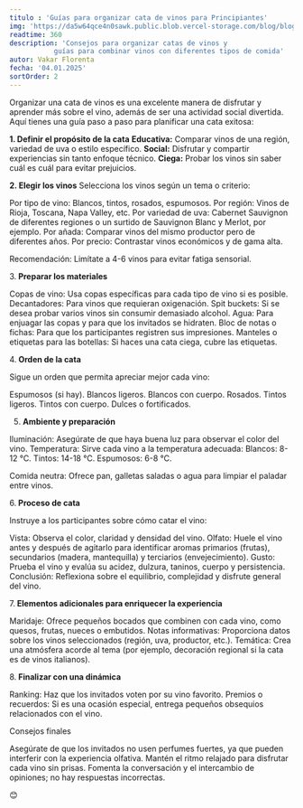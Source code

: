 ```yaml
---
titulo : 'Guías para organizar cata de vinos para Principiantes'
img: 'https://da5w64qce4n0sawk.public.blob.vercel-storage.com/blog/blog2-ypR7EqQzCALJensRzj33MevIl8o4S1.jpg'
readtime: 360
description: 'Consejos para organizar catas de vinos y 
           guías para combinar vinos con diferentes tipos de comida'
autor: Vakar Florenta
fecha: '04.01.2025'
sortOrder: 2
---
```

Organizar una cata de vinos es una excelente manera de disfrutar y aprender más sobre el vino, además de ser una actividad social divertida. Aquí tienes una guía paso a paso para planificar una cata exitosa:

 <strong> 1. Definir el propósito de la cata</strong>
<b>Educativa:</b> Comparar vinos de una región, variedad de uva o estilo específico.
<b>Social:</b> Disfrutar y compartir experiencias sin tanto enfoque técnico.
<b>Ciega:</b> Probar los vinos sin saber cuál es cuál para evitar prejuicios. 

 

  <strong>2. Elegir los vinos</strong>
Selecciona los vinos según un tema o criterio:
<div className="text-gray-800 traking-wide">
 Por tipo de vino: Blancos, tintos, rosados, espumosos.
  Por región: Vinos de Rioja, Toscana, Napa Valley, etc.
  Por variedad de uva: Cabernet Sauvignon de diferentes regiones o un  surtido de Sauvignon Blanc y Merlot, por ejemplo.
  Por añada: Comparar vinos del mismo productor pero de diferentes años.
  Por precio: Contrastar vinos económicos y de gama alta.
 </div>

Recomendación: Limítate a 4-6 vinos para evitar fatiga sensorial.

 3.<strong>  Preparar los materiales </strong>

<div className="text-gray-800 traking-wide"> 

 Copas de vino: Usa copas específicas para cada tipo de vino si es posible.
  Decantadores: Para vinos que requieran oxigenación.
  Spit buckets: Si se desea probar varios vinos sin consumir demasiado alcohol.
  Agua: Para enjuagar las copas y para que los invitados se hidraten.
  Bloc de notas o fichas: Para que los participantes registren sus impresiones.
  Manteles o etiquetas para las botellas: Si haces una cata ciega, cubre  las etiquetas.
 </div>

4.<strong>  Orden de la cata </strong>

Sigue un orden que permita apreciar mejor cada vino:
<div className="text-gray-800 traking-wide">
 Espumosos (si hay).
  Blancos ligeros.
  Blancos con cuerpo.
  Rosados.
  Tintos ligeros.
  Tintos con cuerpo.
  Dulces o fortificados.
 </div>


5. <strong> Ambiente y preparación</strong>
<div className="text-gray-800 traking-wide">
Iluminación: Asegúrate de que haya buena luz para observar el color del vino.
Temperatura: Sirve cada vino a la temperatura adecuada:
        Blancos: 8-12 °C.
        Tintos: 14-18 °C.
        Espumosos: 6-8 °C.
       
 Comida neutra: Ofrece pan, galletas saladas o agua para limpiar el paladar entre vinos.
</div>

6.<strong>  Proceso de cata</strong>

Instruye a los participantes sobre cómo catar el vino:
<div className="text-gray-800 traking-wide">
Vista: Observa el color, claridad y densidad del vino.
Olfato: Huele el vino antes y después de agitarlo para identificar aromas 
primarios (frutas), secundarios (madera, mantequilla) y terciarios (envejecimiento).
Gusto: Prueba el vino y evalúa su acidez, dulzura, taninos, cuerpo y persistencia.
Conclusión: Reflexiona sobre el equilibrio, complejidad y disfrute general del vino.
</div>

7.<strong>  Elementos adicionales para enriquecer la experiencia</strong>
<div className="text-gray-800 traking-wide">
Maridaje: Ofrece pequeños bocados que combinen con cada vino, como quesos, frutas, nueces o embutidos.
Notas informativas: Proporciona datos sobre los vinos seleccionados (región, uva, productor, etc.).
Temática: Crea una atmósfera acorde al tema (por ejemplo, decoración regional si la cata es de vinos italianos).

</div>

8.<strong>  Finalizar con una dinámica</strong>
<div className="text-gray-800 traking-wide">
Ranking: Haz que los invitados voten por su vino favorito.
Premios o recuerdos: Si es una ocasión especial, entrega pequeños obsequios relacionados con el vino.
</div>

Consejos finales
<div className="text-gray-800 traking-wide">
Asegúrate de que los invitados no usen perfumes fuertes, ya que pueden interferir con la experiencia olfativa.
Mantén el ritmo relajado para disfrutar cada vino sin prisas.
Fomenta la conversación y el intercambio de opiniones; no hay respuestas incorrectas.
</div>

 😊
